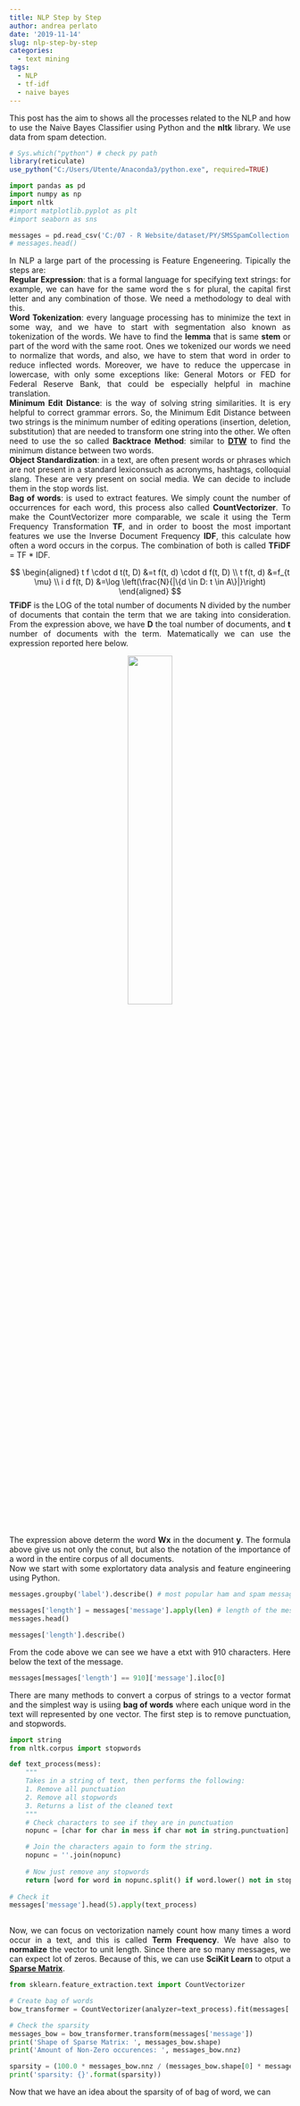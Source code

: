 ```yaml
---
title: NLP Step by Step
author: andrea perlato
date: '2019-11-14'
slug: nlp-step-by-step
categories:
  - text mining
tags:
  - NLP
  - tf-idf
  - naive bayes
---
```


<style>
body {
text-align: justify}
</style>

This post has the aim to shows all the processes related to the NLP and how to use the Naive Bayes Classifier using Python and the **nltk** library.
We use data from spam detection.

```r
# Sys.which("python") # check py path
library(reticulate)
use_python("C:/Users/Utente/Anaconda3/python.exe", required=TRUE)

```

```python
import pandas as pd
import numpy as np
import nltk
#import matplotlib.pyplot as plt
#import seaborn as sns

messages = pd.read_csv('C:/07 - R Website/dataset/PY/SMSSpamCollection', sep='\t', names=['label','message'])
# messages.head()

```

In NLP a large part of the processing is Feature Engeneering. Tipically the steps are: </br>
**Regular Expression**: that is a formal language for specifying text strings: for example, we can have for the same word the s for plural, the capital first letter and any combination of those. We need a methodology to deal with this. </br>
**Word Tokenization**: every language processing has to minimize the text in some way, and we have to start with segmentation also known as tokenization of the words. 
We have to find the **lemma** that is same **stem** or part of the word with the same root. Ones we tokenized our words we need to normalize that words, and also, we have to stem that word in order to reduce inflected words. Moreover, we have to reduce the uppercase in lowercase, with only some exceptions like: General Motors or FED for Federal Reserve Bank, that could be especially helpful in machine translation. </br>
**Minimum Edit Distance**: is the way of solving string similarities. It is ery helpful to correct grammar errors. So, the Minimum Edit Distance between two strings is the minimum number of editing operations (insertion, deletion, substitution) that are needed to transform one string into the other. We often need to use the so called **Backtrace Method**: similar to [**DTW**](https://en.wikipedia.org/wiki/Dynamic_time_warping) to find the minimum distance between two words. </br>
**Object Standardization**: in a text, are often present words or phrases which are not present in a standard lexiconsuch as acronyms, hashtags, colloquial slang. These are very present on social media. We can decide to include them in the stop words list. </br>
**Bag of words**: is used to extract features. We simply count the number of occurrences for each word, this process also called **CountVectorizer**. To make the CountVectorizer more comparable, we scale it using the Term Frequency Transformation **TF**, and in order to boost the most important features we use the Inverse Document Frequency **IDF**, this calculate how often a word occurs in the corpus. The combination of both is called **TFiDF** = TF * IDF.  </br>

$$
\begin{aligned} t f \cdot d t(t, D) &=t f(t, d) \cdot d f(t, D) \\ t f(t, d) &=f_{t \mu} \\ i d f(t, D) &=\log \left(\frac{N}{|\{d \in D: t \in A\}|}\right) \end{aligned}
$$
**TFiDF** is the LOG of the total number of documents N divided by the number of documents that contain the term that we are taking into consideration.
From the expression above, we have **D** the toal number of documents, and **t** number of documents with the term.
Matematically we can use the expression reported here below.

<center>
![](/img/tfidfnlp.png){width=40%}

</center>

The expression above determ the word **Wx** in the document **y**. The formula above give us not only the conut, but also the notation of the importance of a word in the entire corpus of all documents. </br>
Now we start with some explortatory data analysis and feature engineering using Python.

```python
messages.groupby('label').describe() # most popular ham and spam messages

messages['length'] = messages['message'].apply(len) # length of the messages
messages.head()

messages['length'].describe()

```

From the code above we can see we have a etxt with 910 characters. Here below the text of the message.

```python
messages[messages['length'] == 910]['message'].iloc[0]

```

There are many methods to convert a corpus of strings to a vector format and the simplest way is usiing **bag of words** where each unique word in the text will represented by one vector. The first step is to remove punctuation, and stopwords.

```python
import string
from nltk.corpus import stopwords

def text_process(mess):
    """
    Takes in a string of text, then performs the following:
    1. Remove all punctuation
    2. Remove all stopwords
    3. Returns a list of the cleaned text
    """
    # Check characters to see if they are in punctuation
    nopunc = [char for char in mess if char not in string.punctuation]

    # Join the characters again to form the string.
    nopunc = ''.join(nopunc)
    
    # Now just remove any stopwords
    return [word for word in nopunc.split() if word.lower() not in stopwords.words('english')]
    
# Check it
messages['message'].head(5).apply(text_process)
    
```

Now, we can focus on vectorization namely count how many times a word occur in a text, and this is called **Term Frequency**. We have also to **normalize** the vector to unit length. Since there are so many messages, we can expect lot of zeros. Because of this, we can use **SciKit Learn** to otput a [**Sparse Matrix**](https://en.wikipedia.org/wiki/Sparse_matrix).

```python
from sklearn.feature_extraction.text import CountVectorizer

# Create bag of words
bow_transformer = CountVectorizer(analyzer=text_process).fit(messages['message'])

# Check the sparsity
messages_bow = bow_transformer.transform(messages['message'])
print('Shape of Sparse Matrix: ', messages_bow.shape)
print('Amount of Non-Zero occurences: ', messages_bow.nnz)

sparsity = (100.0 * messages_bow.nnz / (messages_bow.shape[0] * messages_bow.shape[1]))
print('sparsity: {}'.format(sparsity))

```

Now that we have an idea about the sparsity of of bag of word, we can 































